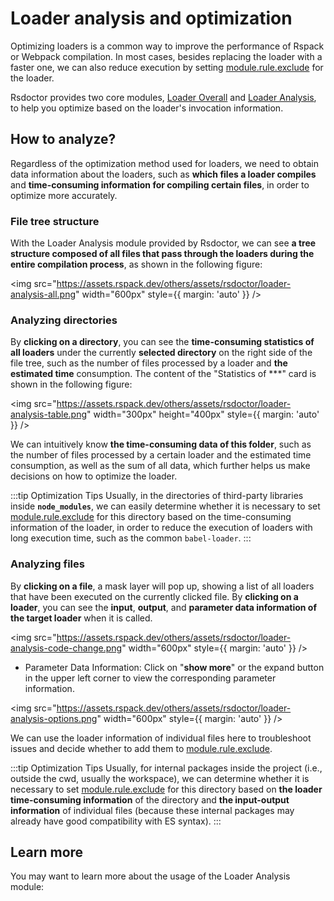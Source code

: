 # Loader analysis and optimization


Optimizing loaders is a common way to improve the performance of Rspack or Webpack compilation. In most cases, besides replacing the loader with a faster one, we can also reduce execution by setting [module.rule.exclude](https://webpack.js.org/configuration/module/#ruleexclude) for the loader.

Rsdoctor provides two core modules, [Loader Overall](/guide/usage/loaders-timeline) and [Loader Analysis](/guide/usage/loaders-analysis), to help you optimize based on the loader's invocation information.

## How to analyze?

Regardless of the optimization method used for loaders, we need to obtain data information about the loaders, such as **which files a loader compiles** and **time-consuming information for compiling certain files**, in order to optimize more accurately.

### File tree structure

With the Loader Analysis module provided by Rsdoctor, we can see **a tree structure composed of all files that pass through the loaders during the entire compilation process**, as shown in the following figure:

<img
  src="https://assets.rspack.dev/others/assets/rsdoctor/loader-analysis-all.png"
  width="600px"
  style={{ margin: 'auto' }}
/>

### Analyzing directories

By **clicking on a directory**, you can see the **time-consuming statistics of all loaders** under the currently **selected directory** on the right side of the file tree, such as the number of files processed by a loader and **the estimated time** consumption. The content of the "Statistics of \*\*\*" card is shown in the following figure:

<img
  src="https://assets.rspack.dev/others/assets/rsdoctor/loader-analysis-table.png"
  width="300px"
  height="400px"
  style={{ margin: 'auto' }}
/>

We can intuitively know **the time-consuming data of this folder**, such as the number of files processed by a certain loader and the estimated time consumption, as well as the sum of all data, which further helps us make decisions on how to optimize the loader.

:::tip Optimization Tips
Usually, in the directories of third-party libraries inside **`node_modules`**, we can easily determine whether it is necessary to set [module.rule.exclude](https://webpack.js.org/configuration/module/#ruleexclude) for this directory based on the time-consuming information of the loader, in order to reduce the execution of loaders with long execution time, such as the common `babel-loader`.
:::

### Analyzing files

By **clicking on a file**, a mask layer will pop up, showing a list of all loaders that have been executed on the currently clicked file. By **clicking on a loader**, you can see the **input**, **output**, and **parameter data information of the target loader** when it is called.

<img
  src="https://assets.rspack.dev/others/assets/rsdoctor/loader-analysis-code-change.png"
  width="600px"
  style={{ margin: 'auto' }}
/>

- Parameter Data Information: Click on "**show more**" or the expand button in the upper left corner to view the corresponding parameter information.

<img
  src="https://assets.rspack.dev/others/assets/rsdoctor/loader-analysis-options.png"
  width="600px"
  style={{ margin: 'auto' }}
/>

We can use the loader information of individual files here to troubleshoot issues and decide whether to add them to [module.rule.exclude](https://webpack.js.org/configuration/module/#ruleexclude).

:::tip Optimization Tips
Usually, for internal packages inside the project (i.e., outside the cwd, usually the workspace), we can determine whether it is necessary to set [module.rule.exclude](https://webpack.js.org/configuration/module/#ruleexclude) for this directory based on **the loader time-consuming information** of the directory and **the input-output information** of individual files (because these internal packages may already have good compatibility with ES syntax).
:::

## Learn more

You may want to learn more about the usage of the Loader Analysis module:

<NextSteps>
  <Step
    href="/guide/usage/loaders-timeline"
    title="Loader Timeline Usage"
    description="Learn how to use the Loader Timeline in Rsdoctor"
  />
  <Step
    href="/guide/usage/loaders-analysis"
    title="Loader Analysis Usage"
    description="Learn how to operate and use the Loader Analysis in Rsdoctor"
  />
</NextSteps>
